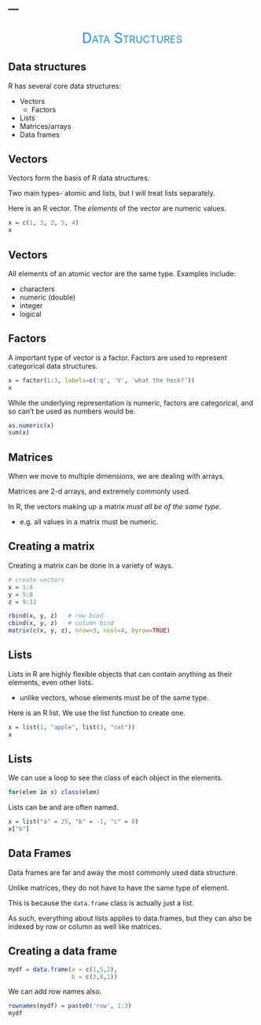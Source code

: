 ---
---

## 


<div style="text-align:center; font-size:200%; font-variant:small-caps;" ><span style='color:#1e90ff'>Data Structures</span></div>

## Data structures

R has several core data structures:

- Vectors
    - Factors
- Lists
- Matrices/arrays
- Data frames


## Vectors

Vectors form the basis of R data structures.

Two main types- atomic and lists, but I will treat lists separately.

Here is an R vector. The *elements* of the vector are numeric values.

```r
x = c(1, 3, 2, 5, 4)
x
```



## Vectors

All elements of an atomic vector are the same type. Examples include:

- characters
- numeric (double)
- integer
- logical



## Factors

A important type of vector is a <span class="objclass">factor</span>. Factors are used to represent categorical data structures.

```r
x = factor(1:3, labels=c('q', 'V', 'what the heck?'))
x
```

While the underlying representation is numeric, factors are categorical, and so can't be used as numbers would be.

```r
as.numeric(x)
sum(x)
```



## Matrices

When we move to multiple dimensions, we are dealing with arrays.

Matrices are 2-d arrays, and extremely commonly used.

In R, the vectors making up a matrix *must all be of the same type*.

- e.g. all values in a matrix must be numeric.



## Creating a matrix

Creating a matrix can be done in a variety of ways.

```r
# create vectors
x = 1:4
y = 5:8
z = 9:12

rbind(x, y, z)   # row bind
cbind(x, y, z)   # column bind
matrix(c(x, y, z), nrow=3, ncol=4, byrow=TRUE)
```


## Lists

Lists in R are highly flexible objects that can contain anything as their elements, even other lists.

- unlike vectors, whose elements must be of the same type. 

Here is an R list. We use the list function to create one. 

```r
x = list(1, "apple", list(3, "cat"))
x
```



## Lists

We can use a loop to see the class of each object in the elements. 

```r
for(elem in x) class(elem)
```

Lists can be and are often named.

```r
x = list("a" = 25, "b" = -1, "c" = 0)
x["b"]
```

## Data Frames

Data frames are far and away the most commonly used data structure. 

Unlike matrices, they do not have to have the same type of element.  

This is because the `data.frame` class is actually just a list.  

As such, everything about lists applies to data.frames, but they can also be indexed by row or column as well like matrices.

## Creating a data frame

```r
mydf = data.frame(a = c(1,5,2),
                  b = c(3,8,1))
```

We can add row names also.

```r
rownames(mydf) = paste0('row', 1:3)
mydf
```
